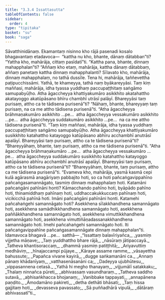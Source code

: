 ```yaml
---
title: "3.3.4 Issattasutta"
tableOfContents: false
sidebar:
  order: 4
type: "tipitaka"
basket: "su"
book: "saga"
---
```



<DynamicBreadcrumb />

<Division number="135" book="saga">

<Paragraph number="745" book="saga">
Sāvatthinidānaṃ. Ekamantaṃ nisinno kho rājā pasenadi kosalo bhagavantaṃ etadavoca—  “kattha nu kho, bhante, dānaṃ dātabban”ti? “Yattha kho, mahārāja, cittaṃ pasīdatī”ti. “Kattha pana, bhante, dinnaṃ mahapphalan”ti? “Aññaṃ kho etaṃ, mahārāja, kattha dānaṃ dātabbaṃ, aññaṃ panetaṃ kattha dinnaṃ mahapphalanti? Sīlavato kho, mahārāja, dinnaṃ mahapphalaṃ, no tathā dussīle. Tena hi, mahārāja, taññevettha paṭipucchissāmi. Yathā, te khameyya, tathā naṃ byākareyyāsi. Taṃ kiṃ maññasi, mahārāja, idha tyassa yuddhaṃ paccupaṭṭhitaṃ saṅgāmo samupabyūḷho. Atha āgaccheyya khattiyakumāro asikkhito akatahattho akatayoggo akatūpāsano bhīru chambhī utrāsī palāyī. Bhareyyāsi taṃ purisaṃ, attho ca te tādisena purisenā”ti? “Nāhaṃ, bhante, bhareyyaṃ taṃ purisaṃ, na ca me attho tādisena purisenā”ti. “Atha āgaccheyya brāhmaṇakumāro asikkhito …pe…  atha āgaccheyya vessakumāro asikkhito …pe…  atha āgaccheyya suddakumāro asikkhito …pe…  na ca me attho tādisena purisenā”ti.
</Paragraph>

<Paragraph number="746" book="saga">
“Taṃ kiṃ maññasi, mahārāja, idha tyassa yuddhaṃ paccupaṭṭhitaṃ saṅgāmo samupabyūḷho. Atha āgaccheyya khattiyakumāro susikkhito katahattho katayoggo katūpāsano abhīru acchambhī anutrāsī apalāyī. Bhareyyāsi taṃ purisaṃ, attho ca te tādisena purisenā”ti? “Bhareyyāhaṃ, bhante, taṃ purisaṃ, attho ca me tādisena purisenā”ti. “Atha āgaccheyya brāhmaṇakumāro …pe…  atha āgaccheyya vessakumāro …pe…  atha āgaccheyya suddakumāro susikkhito katahattho katayoggo katūpāsano abhīru acchambhī anutrāsī apalāyī. Bhareyyāsi taṃ purisaṃ, attho ca te tādisena purisenā”ti? “Bhareyyāhaṃ, bhante, taṃ purisaṃ, attho ca me tādisena purisenā”ti.
</Paragraph>

<Paragraph number="747" book="saga">
“Evameva kho, mahārāja, yasmā kasmā cepi kulā agārasmā anagāriyaṃ pabbajito hoti, so ca hoti pañcaṅgavippahīno pañcaṅgasamannāgato, tasmiṃ dinnaṃ mahapphalaṃ hoti. Katamāni pañcaṅgāni pahīnāni honti? Kāmacchando pahīno hoti, byāpādo pahīno hoti, thinamiddhaṃ pahīnaṃ hoti, uddhaccakukkuccaṃ pahīnaṃ hoti, vicikicchā pahīnā hoti. Imāni pañcaṅgāni pahīnāni honti. Katamehi pañcahaṅgehi samannāgato hoti? Asekkhena sīlakkhandhena samannāgato hoti, asekkhena samādhikkhandhena samannāgato hoti, asekkhena paññākkhandhena samannāgato hoti, asekkhena vimuttikkhandhena samannāgato hoti, asekkhena vimuttiñāṇadassanakkhandhena samannāgato hoti. Imehi pañcahaṅgehi samannāgato hoti. Iti pañcaṅgavippahīne pañcaṅgasamannāgate dinnaṃ mahapphalan”ti. Idamavoca bhagavā …pe…  satthā—
</Paragraph>

<Paragraph number="748" type="verses" book="saga">
_“Issattaṃ balavīriyañca,_  
_yasmiṃ vijjetha māṇave;_  
_Taṃ yuddhattho bhare rājā,_  
_nāsūraṃ jātipaccayā._  

</Paragraph>

<Paragraph number="749" type="verses" book="saga">
_Tatheva khantisoraccaṃ,_  
_dhammā yasmiṃ patiṭṭhitā;_  
_Ariyavuttiṃ medhāviṃ,_  
_hīnajaccampi pūjaye._  

</Paragraph>

<Paragraph number="750" type="verses" book="saga">
_Kāraye assame ramme,_  
_vāsayettha bahussute;_  
_Papañca vivane kayirā,_  
_dugge saṅkamanāni ca._  

</Paragraph>

<Paragraph number="751" type="verses" book="saga">
_Annaṃ pānaṃ khādanīyaṃ,_  
_vatthasenāsanāni ca;_  
_Dadeyya ujubhūtesu,_  
_vippasannena cetasā._  

</Paragraph>

<Paragraph number="752" type="verses" book="saga">
_Yathā hi megho thanayaṃ,_  
_vijjumālī satakkaku;_  
_Thalaṃ ninnañca pūreti,_  
_abhivassaṃ vasundharaṃ._  

</Paragraph>

<Paragraph number="753" type="verses" book="saga">
_Tatheva saddho sutavā,_  
_abhisaṅkhacca bhojanaṃ;_  
_Vanibbake tappayati,_  
_annapānena paṇḍito._  

</Paragraph>

<Paragraph number="754" type="verses" book="saga">
_Āmodamāno pakireti,_  
_detha dethāti bhāsati;_  
_Taṃ hissa gajjitaṃ hoti,_  
_devasseva pavassato;_  
_Sā puññadhārā vipulā,_  
_dātāraṃ abhivassatī”ti._
</Paragraph>
</Division>